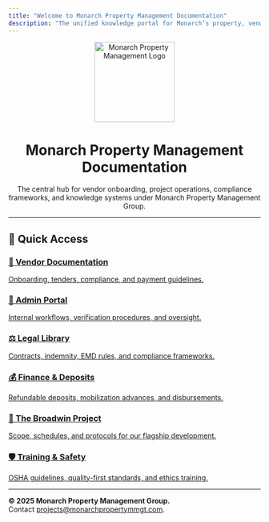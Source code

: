 ```yaml
---
title: "Welcome to Monarch Property Management Documentation"
description: "The unified knowledge portal for Monarch’s property, vendor, and project management ecosystem."
---
```


<div align="center" style={{ marginBottom: '2rem' }}>
  <img src="/assets/monarch-logo.png" alt="Monarch Property Management Logo" width="160" />
  <h1 style={{ color: '#3A4A3B', fontWeight: 700, marginTop: '1rem' }}>
    Monarch Property Management Documentation
  </h1>
  <p style={{ fontSize: '1.2rem', color: '#705E43', maxWidth: '720px', lineHeight: 1.6 }}>
    The central hub for vendor onboarding, project operations, compliance frameworks, and knowledge systems
    under Monarch Property Management Group.
  </p>
</div>

---

## 🧭 Quick Access

<div className="grid">
  <a href="/user-guides/vendor-registration" className="card">
    <h3 style={{ color: '#C57A33' }}>🧾 Vendor Documentation</h3>
    <p>Onboarding, tenders, compliance, and payment guidelines.</p>
  </a>
  <a href="/admin-guides/onboarding-workflows" className="card">
    <h3 style={{ color: '#C57A33' }}>🧠 Admin Portal</h3>
    <p>Internal workflows, verification procedures, and oversight.</p>
  </a>
  <a href="/legal-library/terms-and-conditions" className="card">
    <h3 style={{ color: '#C57A33' }}>⚖️ Legal Library</h3>
    <p>Contracts, indemnity, EMD rules, and compliance frameworks.</p>
  </a>
  <a href="/finance-ops/payment-structure" className="card">
    <h3 style={{ color: '#C57A33' }}>💰 Finance & Deposits</h3>
    <p>Refundable deposits, mobilization advances, and disbursements.</p>
  </a>
  <a href="/property-handbooks/the-broadwin/overview" className="card">
    <h3 style={{ color: '#C57A33' }}>🏢 The Broadwin Project</h3>
    <p>Scope, schedules, and protocols for our flagship development.</p>
  </a>
  <a href="/training-center/osha-guides" className="card">
    <h3 style={{ color: '#C57A33' }}>🛡️ Training & Safety</h3>
    <p>OSHA guidelines, quality-first standards, and ethics training.</p>
  </a>
</div>

---

<div className="callout" style={{ textAlign: 'center' }}>
  <strong>© 2025 Monarch Property Management Group.</strong><br/>
  Contact <a href="mailto:projects@monarchpropertymmgt.com" style={{ color: '#C57A33' }}>projects@monarchpropertymmgt.com</a>.
</div>
